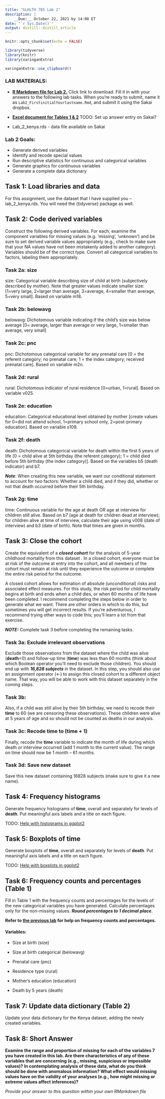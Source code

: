 ```yaml
---
title: "GLHLTH 705 Lab 2"
description: |
    __Due:__ October 22, 2021 by 14:00 ET
date: "`r Sys.Date()`"
output: distill::distill_article
---
```


```r
knitr::opts_chunk$set(echo = FALSE)

library(tidyverse)
library(knitr)
library(xaringanExtra)
```

```r
xaringanExtra::use_clipboard()
```

### LAB MATERIALS: 

* [__R Markdown file for Lab 2.__](assignments/lab2_705_fall2021.Rmd)
Click link to download. Fill it in with your answers to the following lab tasks. When you're ready to submit, name it as `Lab2_FirstinitialYourlastname.Rmd`, and submit it using the Sakai dropbox.

* [__Excel document for Tables 1 & 2__](assignments/Lab2_Tables.xlsx)
TODO: Set up answer entry on Sakai?

* Lab_2_kenya.rds - data file available on Sakai

### Lab 2 Goals:

* Generate derived variables
* Identify and recode special values 
* Run descriptive statistics for continuous and categorical variables 
* Generate graphics for continuous variables 
* Generate a complete data dictionary

## Task 1: Load libraries and data

For this assignment, use the dataset that I have supplied you – lab_2_kenya.rds. You will need the {tidyverse} package as well.


## Task 2: Code derived variables

Construct the following derived variables.  For each, examine the component variables for missing values (e.g. ‘missing’, ‘unknown’) and be sure to set derived variable values appropriately (e.g., check to make sure that your NA values have not been mistakenly added to another category). Variables should be of the correct type. Convert all categorical variables to factors, labeling them appropriately.


### Task 2a: size 

size: Categorical variable describing size of child at birth (subjectively described by mother). Note that greater values indicate smaller size: [1=very large, 2=larger than average, 3=average, 4=smaller than average, 5=very small]. Based on variable m18.



### Task 2b: belowavg 

belowavg: Dichotomous variable indicating if the child’s size was below average [0= average, larger than average or very large, 1=smaller than average, very small]


### Task 2c: pnc 

pnc: Dichotomous categorical variable for any prenatal care [0 = the referent category; no prenatal care; 1 = the index category; received prenatal care]. Based on variable m2n.


### Task 2d: rural 

rural: Dichotomous indicator of rural residence [0=urban, 1=rural]. Based on variable v025.


### Task 2e: education 

education: Categorical educational level obtained by mother [create values for 0=did not attend school, 1=primary school only, 2=post-primary education]. Based on variable s109.



### Task 2f: death 

death: Dichotomous categorical variable for death within the first 5 years of life [0 = child alive at 5th birthday (the referent category); 1 = child died before 5th birthday (the index category)]. Based on the variables b5 (death indicator) and b7. 

__*Note*__: When creating this new variable, we want our conditional statement to account for two factors: Whether a child died, and if they did, whether or not that death occurred before their 5th birthday. 



### Task 2g: time 

time: Continuous variable for the age at death OR age at interview for children still alive. Based on b7 (age at death for children dead at interview); for children alive at time of interview, calculate their age using v008 (date of interview) and b3 (date of birth). Note that times are given in months.


## Task 3: Close the cohort

Create the equivalent of a __*closed cohort*__ for the analysis of 5-year childhood mortality from this dataset  . In a closed cohort, everyone must be at risk of the outcome at entry into the cohort, and all members of the cohort must remain at risk until they experience the outcome or complete the entire risk period for the outcome. 

A closed cohort allows for estimation of absolute (unconditional) risks and associated effect measures. For this study, the risk period for child mortality begins at birth and ends when a child dies, or when 60 months of life have been completed. I recommend completing the steps below in order to generate what we want. There are other orders in which to do this, but sometimes you will get incorrect results. If you’re adventurous, I recommend trying other ways to code this; you’ll learn a lot from that exercise.

*__NOTE:__* Complete task 3 before completing the remaining tasks.

### Task 3a: Exclude irrelevant observations

Exclude those observations from the dataset where the child was alive (__death__=0) and  follow-up time (__time__) was less than 60 months (think about which Boolean operator you’ll need to exclude those children). You should end up with __*16,828 subjects*__ in the dataset. In this step, you should also use an assignment operator (<-) to assign this closed cohort to a different object name. That way, you will be able to work with this dataset separately in the coming steps.


### Task 3b: 

Also, if a child was still alive by their 5th birthday, we need to recode their __time__ to 60 (we are censoring these observations). These children were alive at 5 years of age and so should not be counted as deaths in our analysis.  


### Task 3c: Recode time to (time + 1)

Finally, recode the __time__ variable to indicate the month of life during which death or interview occurred (add 1 month to the current value). The range on time should now be 1 month – 61 months. 


### Task 3d: Save new dataset

Save this new dataset containing 16828 subjects (make sure to give it a new name).


## Task 4: Frequency histograms

Generate frequency histograms of __time__, overall and separately for levels of __death__.  Put meaningful axis labels and a title on each figure.

TODO: [Help with histograms in ggplot2](TODO)

## Task 5: Boxplots of time

Generate boxplots of __time__, overall and separately for levels of __death__.  Put meaningful axis labels and a title on each figure.

TODO: [Help with boxplots in ggplot2](TODO)

## Task 6: Frequency counts and percentages (Table 1)

Fill in Table 1 with the frequency counts and percentages for the levels of the new categorical variables you have generated.  Calculate percentages only for the non-missing values.  __*Round percentages to 1 decimal place*__. 

__Refer to [the previous lab](https://dghi-biostat.github.io/biostatlab/lab_1.html#task-5-frequency-table-table-1) for help on frequency counts and percentages.__

#### Variables:

* Size at birth (size)

* Size at birth categorical (belowavg)

* Prenatal care (pnc)

* Residence type (rural)

* Mother's education (education)

* Death by 5 years (death)


## Task 7: Update data dictionary (Table 2)

Update your data dictionary for the Kenya dataset, adding the newly created variables.


## Task 8: Short Answer

__Examine the range and proportion of missing for each of the variables 7 you have created in this lab.  Are there characteristics of any of these variables that are concerning (e.g., missing, suspicious or impossible values)?  In contemplating analysis of these data, what do you think should be done with anomalous information?  What effect would missing values have on the validity of your analyses (e.g., how might missing or extreme values affect inferences)?__

*Provide your answer to this question within your own RMarkdown file*


